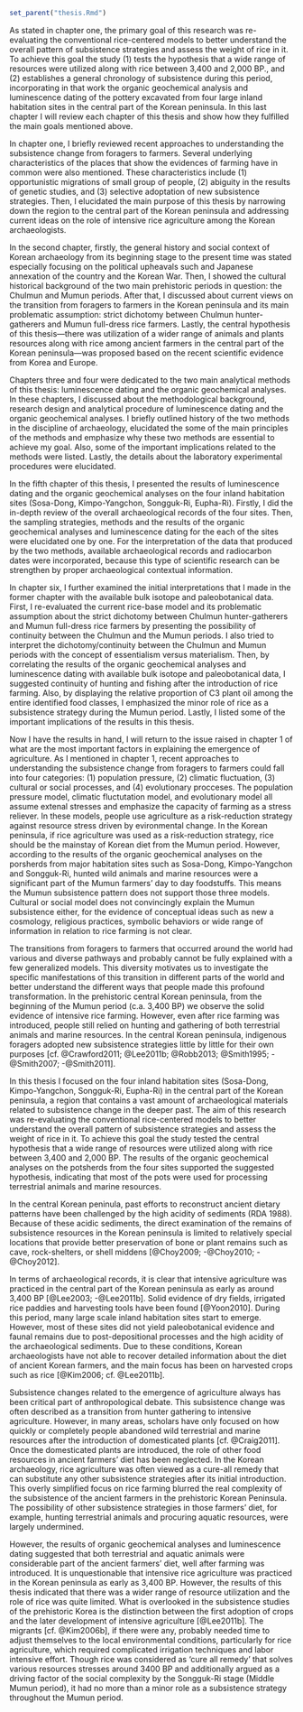 ```r
set_parent("thesis.Rmd")
```

\chapter{Conclusion}

\section{Introduction}

As stated in chapter one, the primary goal of this research was re-evaluating the conventional rice-centered models to better understand the overall pattern of subsistence strategies and assess the weight of rice in it. To achieve this goal the study (1) tests the hypothesis that a wide range of resources were utilized along with rice between 3,400 and 2,000 BP., and (2) establishes a general chronology of subsistence during this period, incorporating in that work the organic geochemical analysis and luminescence dating of the pottery excavated from four large inland habitation sites in the central part of the Korean peninsula. In this last chapter I will review each chapter of this thesis and show how they fulfilled the main goals mentioned above. 

\section{Reprising the work so far}

In chapter one, I briefly reviewed recent approaches to understanding the subsistence change from foragers to farmers. Several underlying characteristics of the places that show the evidences of farming have in common were also mentioned. These characteristics include (1) opportunistic migrations of small group of people, (2) abiguity in the results of genetic studies, and (3) selective adoptation of new subsistence strategies. Then, I elucidated the main purpose of this thesis by narrowing down the region to the central part of the Korean peninsula and addressing current ideas on the role of intensive rice agriculture among the Korean archaeologists. 

In the second chapter, firstly, the general history and social context of Korean archaeology from its beginning stage to the present time was stated especially focusing on the political upheavals such and Japanese annexation of the country and the Korean War. Then, I showed the cultural historical background of the two main prehistoric periods in question: the Chulmun and Mumun periods. After that, I discussed about current views on the transition from foragers to farmers in the Korean peninsula and its main problematic assumption: strict dichotomy between Chulmun hunter-gatherers and Mumun full-dress rice farmers. Lastly, the central hypothesis of this thesis—there was utilization of a wider range of animals and plants resources along with rice among ancient farmers in the central part of the Korean peninsula—was proposed based on the recent scientific evidence from Korea and Europe. 

Chapters three and four were dedicated to the two main analytical methods of this thesis: luminescence dating and the organic geochemical analyses. In these chapters, I discussed about the methodological background, research design and analytical procedure of luminescence dating and the organic geochemical analyses. I briefly outlined history of the two methods in the discipline of archaeology, elucidated the some of the main principles of the methods and emphasize why these two methods are essential to achieve my goal. Also, some of the important implications related to the methods were listed. Lastly, the details about the laboratory experimental procedures were elucidated.    

In the fifth chapter of this thesis, I presented the results of luminescence dating and the organic geochemical analyses on the four inland habitation sites (Sosa-Dong, Kimpo-Yangchon, Songguk-Ri, Eupha-Ri). Firstly, I did the in-depth review of the overall archaeological records of the four sites. Then, the sampling strategies, methods and the results of the organic geochemical analyses and luminescence dating for the each of the sites were elucidated one by one. For the interpretation of the data that produced by the two methods, available archaeological records and radiocarbon dates were incorporated, because this type of scientific research can be strengthen by proper archaeological contextual information.  

In chapter six, I further examined the initial interpretations that I made in the former chapter with the available bulk isotope and paleobotanical data. First, I re-evaluated the current rice-base model and its problematic assumption about the strict dichotomy between Chulmun hunter-gatherers and Mumun full-dress rice farmers by presenting the possibility of continuity between the Chulmun and the Mumun periods. I also tried to interpret the dichotomy/continuity between the Chulmun and Mumun periods with the concept of essentialism versus materialism. Then, by correlating the results of the organic geochemical analyses and luminescence dating with available bulk isotope and paleobotanical data, I suggested continuity of hunting and fishing after the introduction of rice farming. Also, by displaying the relative proportion of C3 plant oil among the entire identified food classes, I emphasized the minor role of rice as a subsistence strategy during the Mumun period. Lastly, I listed some of the important implications of the results in this thesis.

\section{Transition from foraging to farming: Theoratical model vs. Empirical world }

Now I have the results in hand, I will return to the issue raised in chapter 1 of what are the most important factors in explaining the emergence of agriculture. As I mentioned in chapter 1, recent approaches to understanding the subsistence change from foragers to farmers could fall into four categories: (1) population pressure, (2) climatic fluctuation, (3) cultural or social processes, and (4) evolutionary procceses. The population pressure model, climatic fluctutation model, and evolutionary model all assume extenal stresses and emphasize the capacity of farming as a stress reliever. In these models, people use agriculture as a risk-reduction strategy against resource stress driven by evironmental change. In the Korean peninsula, if rice agriculture was used as a risk-reduction strategy, rice should be the mainstay of Korean diet from the Mumun period. However, according to the results of the organic geochemical analyses on the porsherds from major habitation sites such as Sosa-Dong, Kimpo-Yangchon and Songguk-Ri, hunted wild animals and marine resources were a significant part of the Mumun farmers' day to day foodstuffs. This means the Mumun subsistence pattern does not support those three models. Cultural or social model does not convincingly explain the Mumun subsistence either, for the evidence of conceptual ideas such as new a cosmology, religious practices, symbolic behaviors or wide range of information in relation to rice farming is not clear. 

The transitions from foragers to farmers that occurred around the world had various and diverse pathways and probably cannot be fully explained with a few generalized models. This diversity motivates us to investigate the specific manifestations of this transition in different parts of the world and better understand the different ways that people made this profound transformation. In the prehistoric central Korean peninsula, from the beginning of the Mumun period (c.a. 3,400 BP) we observe the solid evidence of intensive rice farming. However, even after rice farming was introduced, people still relied on hunting and gathering of both terrestrial animals and marine resources. In the central Korean peninsula, indigenous foragers adopted new subsistence strategies little by little for their own purposes [cf. @Crawford2011; @Lee2011b; @Robb2013; @Smith1995; -@Smith2007; -@Smith2011].   


\section{Concluding remarks: The role of intensive rice agriculture as a subsistence strategy in the prehistoric Korean peninsula}

In this thesis I focused on the four inland habitation sites (Sosa-Dong, Kimpo-Yangchon, Songguk-Ri, Eupha-Ri) in the central part of the Korean peninsula, a region that contains a vast amount of archaeological materials related to subsistence change in the deeper past. The aim of this research was re-evaluating the conventional rice-centered models to better understand the overall pattern of subsistence strategies and assess the weight of rice in it. To achieve this goal the study tested the central hypothesis that a wide range of resources were utilized along with rice between 3,400 and 2,000 BP. The results of the organic geochemical analyses on the potsherds from the four sites supported the suggested hypothesis, indicating that most of the pots were used for processing terrestrial animals and marine resources.

In the central Korean peninula, past efforts to reconstruct ancient dietary patterns have been challenged by the high acidity of sediments (RDA 1988). Because of these acidic sediments, the direct examination of the remains of subsistence resources in the Korean peninsula is limited to relatively special locations that provide better preservation of bone or plant remains such as cave, rock-shelters, or shell middens [@Choy2009; -@Choy2010; -@Choy2012]. 

In terms of archaeological records, it is clear that intensive agriculture was practiced in the central part of the Korean peninsula as early as around 3,400 BP [@Lee2003; -@Lee2011b]. Solid evidence of dry fields, irrigated rice paddies and harvesting tools have been found [@Yoon2010]. During this period, many large scale inland habitation sites start to emerge. However, most of these sites did not yield paleobotanical evidence and faunal remains due to post-depositional processes and the high acidity of the archaeological sediments. Due to these conditions, Korean archaeologists have not able to recover detailed information about the diet of ancient Korean farmers, and the main focus has been on harvested crops such as rice [@Kim2006; cf. @Lee2011b]. 

Subsistence changes related to the emergence of agriculture always has been critical part of anthropological debate. This subsistence change was often described as a transition from hunter gathering to intensive agriculture. However, in many areas, scholars have only focused on how quickly or completely people abandoned wild terrestrial and marine resources after the introduction of domesticated plants [cf. @Craig2011]. Once the domesticated plants are introduced, the role of other food resources in ancient farmers’ diet has been neglected. In the Korean archaeology, rice agriculture was often viewed as a cure-all remedy that can substitute any other subsistence strategies after its initial introduction. This overly simplified focus on rice farming blurred the real complexity of the subsistence of the ancient farmers in the prehistoric Korean Peninsula. The possibility of other subsistence strategies in those farmers’ diet, for example, hunting terrestrial animals and procuring aquatic resources, were largely undermined. 

However, the results of organic geochemical analyses and luminescence dating suggested that both terrestrial and aquatic animals were considerable part of the ancient farmers’ diet, well after farming was introduced. It is unquestionable that intensive rice agriculture was practiced in the Korean peninsula as early as 3,400 BP. However, the results of this thesis indicated that there was a wider range of resource utilization and the role of rice was quite limited. What is overlooked in the subsistence studies of the prehistoric Korea is the distinction between the first adoption of crops and the later development of intensive agriculture [@Lee2011b]. The migrants [cf. @Kim2006b], if there were any, probably needed time to adjust themselves to the local environmental conditions, particularly for rice agriculture, which required complicated irrigation techniques and labor intensive effort. Though rice was considered as ‘cure all remedy’ that solves various resources stresses around 3400 BP and additionally argued as a driving factor of the social complexity by the Songguk-Ri stage (Middle Mumun period), it had no more than a minor role as a subsistence strategy throughout the Mumun period. 
